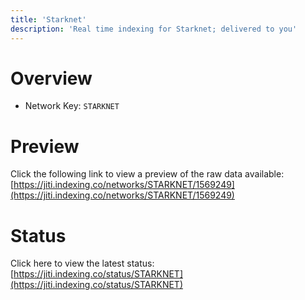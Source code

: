 ```yaml
---
title: 'Starknet'
description: 'Real time indexing for Starknet; delivered to you'
---
```


# Overview
- Network Key: `STARKNET`

# Preview
Click the following link to view a preview of the raw data available: [https://jiti.indexing.co/networks/STARKNET/1569249](https://jiti.indexing.co/networks/STARKNET/1569249)

# Status
Click here to view the latest status: [https://jiti.indexing.co/status/STARKNET](https://jiti.indexing.co/status/STARKNET)

